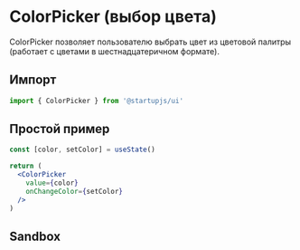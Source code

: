 
# ColorPicker (выбор цвета)

ColorPicker позволяет пользователю выбрать цвет из цветовой палитры (работает с цветами в шестнадцатеричном формате).

## Импорт

```jsx
import { ColorPicker } from '@startupjs/ui'
```

## Простой пример

```jsx example
const [color, setColor] = useState()

return (
  <ColorPicker
    value={color}
    onChangeColor={setColor}
  />
)
```

## Sandbox

<Sandbox Component={ColorPicker} block />
